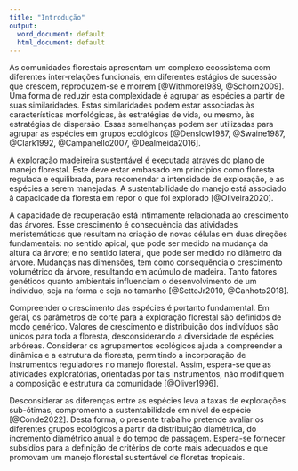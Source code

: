 ```yaml
---
title: "Introdução"
output:
  word_document: default
  html_document: default
---
```


As comunidades florestais apresentam um complexo ecossistema com diferentes inter-relações funcionais, em diferentes estágios de sucessão que crescem, reproduzem-se e morrem [@Withmore1989, @Schorn2009]. Uma forma de reduzir esta complexidade é agrupar as espécies a partir de suas similaridades. Estas similaridades podem estar associadas às características morfológicas, às estratégias de vida, ou mesmo, às estratégias de dispersão. Essas semelhanças podem ser utilizadas para agrupar as espécies em grupos ecológicos [@Denslow1987, @Swaine1987, @Clark1992, @Campanello2007, @Dealmeida2016].

A exploração madeireira sustentável é executada através do plano de manejo florestal. Este deve estar embasado em princípios como floresta regulada e equilibrada, para recomendar a intensidade de exploração, e as espécies a serem manejadas. A sustentabilidade do manejo está associado à capacidade da floresta em repor o que foi explorado [@Oliveira2020]. 

A capacidade de recuperação está intimamente relacionada ao crescimento das árvores. Esse crescimento é consequência das atividades meristemáticas que resultam na criação de novas células em duas direções fundamentais: no sentido apical, que pode ser medido na mudança da altura da árvore; e no sentido lateral, que pode ser medido no diâmetro da árvore. Mudanças nas dimensões, tem como consequência o crescimento volumétrico da árvore, resultando em acúmulo de madeira. Tanto fatores genéticos quanto ambientais influenciam o desenvolvimento de um indivíduo, seja na forma e seja no tamanho [@SetteJr2010, @Canhoto2018].

Compreender o crescimento das espécies é portanto fundamental. Em geral, os parâmetros de corte para a exploração florestal são definidos de modo genérico. Valores de crescimento e distribuição dos indivíduos são únicos para toda a floresta, desconsiderando a diversidade de espécies arbóreas. Considerar os agrupamentos ecológicos ajuda a compreender a dinâmica e a estrutura da floresta, permitindo a incorporação de instrumentos reguladores no manejo florestal. Assim, espera-se que as atividades exploratórias, orientadas por tais instrumentos, não modifiquem a composição e estrutura da comunidade [@Oliver1996].

Desconsiderar as diferenças entre as espécies leva a taxas de explorações sub-ótimas, compromento a sustentabilidade em nível de espécie [@Conde2022]. Desta forma, o presente trabalho pretende avaliar os diferentes grupos ecológicos a partir da distribuição diamétrica, do incremento diamétrico anual e do tempo de passagem. Espera-se fornecer subsídios para a definição de critérios de corte mais adequados e que promovam um manejo florestal sustentável de floretas tropicais.

